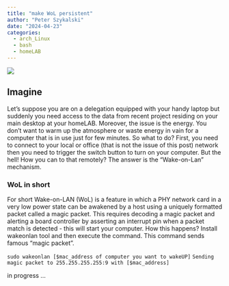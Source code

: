 ```yaml
---
title: "make WoL persistent"
author: "Peter Szykalski"
date: "2024-04-23"
categories:
  - arch_Linux
  - bash
  - homeLAB
---
```


![](WoL_wire_interface.jpg)

## Imagine
Let's suppose you are on a delegation equipped with your handy laptop but suddenly you need access to the data from recent project residing on your main desktop at your homeLAB. Moreover, the issue is the energy. You don't want to warm up the atmosphere or waste energy in vain for a computer that is in use just for few minutes. 
So what to do? First, you need to connect to your local or office (that is not the issue of this post) network then you need to trigger the switch button to turn on your computer. But the hell! How you can to that remotely? The answer is the "Wake-on-Lan" mechanism. 

### WoL in short
For short Wake-on-LAN (WoL) is a feature in which a PHY network card in a very low power state can be awakened by a host using a uniquely formatted packet called a magic packet. This requires decoding a magic packet and alerting a board controller by asserting an interrupt pin when a packet match is detected - this will start your computer.
How this happens? 
Install wakeonlan tool and then execute the command. This command sends famous "magic packet". 

```sudo wakeonlan [$mac_address of computer you want to wakeUP]```
```Sending magic packet to 255.255.255.255:9 with [$mac_address]```

in progress ...
